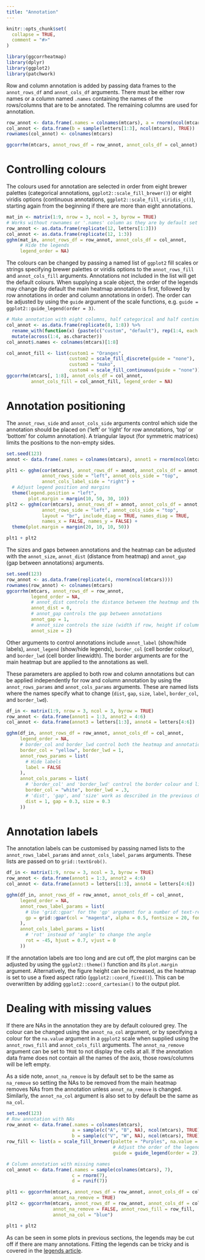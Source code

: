 ```yaml
---
title: "Annotation"
---
```


```r
knitr::opts_chunk$set(
  collapse = TRUE,
  comment = "#>"
)
```

```r
library(ggcorrheatmap)
library(dplyr)
library(ggplot2)
library(patchwork)
```

Row and column annotation is added by passing data frames to the `annot_rows_df` and `annot_cols_df` arguments. There must be either row names or a column named `.names` containing the names of the rows/columns that are to be annotated. The remaining columns are used for annotation.

```r
row_annot <- data.frame(.names = colnames(mtcars), a = rnorm(ncol(mtcars)))
col_annot <- data.frame(b = sample(letters[1:3], ncol(mtcars), TRUE))
rownames(col_annot) <- colnames(mtcars)

ggcorrhm(mtcars, annot_rows_df = row_annot, annot_cols_df = col_annot)
```

# Controlling colours

The colours used for annotation are selected in order from eight brewer palettes (categorical annotations, `ggplot2::scale_fill_brewer()`) or eight viridis options (continuous annotations, `ggplot2::scale_fill_viridis_c()`), starting again from the beginning if there are more than eight annotations. 

```r
mat_in <- matrix(1:9, nrow = 3, ncol = 3, byrow = TRUE)
# Works without rownames or '.names' column as they are by default set to the same numbers here
row_annot <- as.data.frame(replicate(12, letters[1:3]))
col_annot <- as.data.frame(replicate(12, 1:3))
gghm(mat_in, annot_rows_df = row_annot, annot_cols_df = col_annot,
     # Hide the legends
     legend_order = NA)
```

The colours can be changed by passing a named list of `ggplot2` fill scales or strings specifying brewer palettes or viridis options to the `annot_rows_fill` and `annot_cols_fill` arguments. Annotations not included in the list will get the default colours. When supplying a scale object, the order of the legends may change (by default the main heatmap annotation is first, followed by row annotations in order and column annotations in order). The order can be adjusted by using the `guide` argument of the scale functions, e.g. `guide = ggplot2::guide_legend(order = 3)`.

```r
# Make annotation with eight columns, half categorical and half continuous
col_annot <- as.data.frame(replicate(8, 1:8)) %>%
  rename_with(function(x) {paste(c("custom", "default"), rep(1:4, each = 2), sep = "")}) %>%
  mutate(across(1:4, as.character))
col_annot$.names <- colnames(mtcars)[1:8]

col_annot_fill <- list(custom1 = "Oranges",
                       custom2 = scale_fill_discrete(guide = "none"),
                       custom3 = "mako",
                       custom4 = scale_fill_continuous(guide = "none"))
ggcorrhm(mtcars[, 1:8], annot_cols_df = col_annot,
         annot_cols_fill = col_annot_fill, legend_order = NA)
```

# Annotation positioning

The `annot_rows_side` and `annot_cols_side` arguments control which side the annotation should be placed on ('left' or 'right' for row annotations, 'top' or 'bottom' for column annotation). A triangular layout (for symmetric matrices) limits the positions to the non-empty sides.

```r
set.seed(123)
annot <- data.frame(.names = colnames(mtcars), annot1 = rnorm(ncol(mtcars)))

plt1 <- gghm(cor(mtcars), annot_rows_df = annot, annot_cols_df = annot,
             annot_rows_side = "left", annot_cols_side = "top",
             annot_cols_label_side = "right") +
  # Adjust legend position and margins
  theme(legend.position = "left",
        plot.margin = margin(10, 50, 30, 10))
plt2 <- gghm(cor(mtcars), annot_rows_df = annot, annot_cols_df = annot,
             annot_rows_side = "left", annot_cols_side = "top",
             layout = "br", include_diag = TRUE, names_diag = TRUE,
             names_x = FALSE, names_y = FALSE) +
  theme(plot.margin = margin(20, 10, 10, 50))

plt1 + plt2
```

The sizes and gaps between annotations and the heatmap can be adjusted with the `annot_size`, `annot_dist` (distance from heatmap) and `annot_gap` (gap between annotations) arguments.

```r
set.seed(123)
row_annot <- as.data.frame(replicate(4, rnorm(ncol(mtcars))))
rownames(row_annot) <- colnames(mtcars)
ggcorrhm(mtcars, annot_rows_df = row_annot,
         legend_order = NA,
         # annot_dist controls the distance between the heatmap and the annotation
         annot_dist = 0,
         # annot_gap controls the gap between annotations
         annot_gap = 1,
         # annot_size controls the size (width if row, height if column) of the annotations
         annot_size = 2)
```

Other arguments to control annotations include `annot_label` (show/hide labels), `annot_legend` (show/hide legends), `border_col` (cell border colour), and `border_lwd` (cell border linewidth). The border arguments are for the main heatmap but are applied to the annotations as well.

These parameters are applied to both row and column annotations but can be applied independently for row and column annotation by using the `annot_rows_params` and `annot_cols_params` arguments. These are named lists where the names specify what to change (`dist`, `gap`, `size`, `label`, `border_col`, and `border_lwd`).

```r
df_in <- matrix(1:9, nrow = 3, ncol = 3, byrow = TRUE)
row_annot <- data.frame(annot1 = 1:3, annot2 = 4:6)
col_annot <- data.frame(annot3 = letters[1:3], annot4 = letters[4:6])

gghm(df_in, annot_rows_df = row_annot, annot_cols_df = col_annot,
     legend_order = NA,
     # border_col and border_lwd control both the heatmap and annotations
     border_col = "yellow", border_lwd = 1,
     annot_rows_params = list(
       # Hide labels
       label = FALSE
     ),
     annot_cols_params = list(
       # 'border_col' and 'border_lwd' control the border colour and linewidth
       border_col = "white", border_lwd = .3,
       # 'dist', 'gap', and 'size' work as described in the previous chunk
       dist = 1, gap = 0.3, size = 0.3
     ))
```

# Annotation labels

The annotation labels can be customised by passing named lists to the `annot_rows_label_params` and `annot_cols_label_params` arguments. These lists are passed on to `grid::textGrob()`.

```r
df_in <- matrix(1:9, nrow = 3, ncol = 3, byrow = TRUE)
row_annot <- data.frame(annot1 = 1:3, annot2 = 4:6)
col_annot <- data.frame(annot3 = letters[1:3], annot4 = letters[4:6])

gghm(df_in, annot_rows_df = row_annot, annot_cols_df = col_annot,
     legend_order = NA,
     annot_rows_label_params = list(
       # Use 'grid::gpar' for the 'gp' argument for a number of text-related parameters
       gp = grid::gpar(col = "magenta", alpha = 0.5, fontsize = 20, fontface = "bold")
     ),
     annot_cols_label_params = list(
       # 'rot' instead of 'angle' to change the angle
       rot = -45, hjust = 0.7, vjust = 0
     ))
```

If the annotation labels are too long and are cut off, the plot margins can be adjusted by using the `ggplot2::theme()` function and its `plot.margin` argument. Alternatively, the figure height can be increased, as the heatmap is set to use a fixed aspect ratio (`ggplot2::coord_fixed()`). This can be overwritten by adding `ggplot2::coord_cartesian()` to the output plot.

# Dealing with missing values

If there are NAs in the annotation they are by default coloured grey. The colour can be changed using the `annot_na_col` argument, or by specifying a colour for the `na.value` argument in a `ggplot2` scale when supplied using the `annot_rows_fill` and `annot_cols_fill` arguments. The `annot_na_remove` argument can be set to `TRUE` to not display the cells at all. If the annotation data frame does not contain all the names of the axis, those rows/columns will be left empty.

As a side note, `annot_na_remove` is by default set to be the same as `na_remove` so setting the NAs to be removed from the main heatmap removes NAs from the annotation unless `annot_na_remove` is changed. Similarly, the `annot_na_col` argument is also set to by default be the same as `na_col`.

```r
set.seed(123)
# Row annotation with NAs
row_annot <- data.frame(.names = colnames(mtcars),
                        a = sample(c("A", "B", NA), ncol(mtcars), TRUE),
                        b = sample(c("V", "W", NA), ncol(mtcars), TRUE))
row_fill <- list(a = scale_fill_brewer(palette = "Purples", na.value = "green",
                                       # Adjust the order of the legend
                                       guide = guide_legend(order = 2)))

# Column annotation with missing names
col_annot <- data.frame(.names = sample(colnames(mtcars), 7),
                        c = rnorm(7),
                        d = runif(7))

plt1 <- ggcorrhm(mtcars, annot_rows_df = row_annot, annot_cols_df = col_annot,
                 annot_na_remove = TRUE)
plt2 <- ggcorrhm(mtcars, annot_rows_df = row_annot, annot_cols_df = col_annot,
                 annot_na_remove = FALSE, annot_rows_fill = row_fill,
                 annot_na_col = "blue")

plt1 + plt2
```

As can be seen in some plots in previous sections, the legends may be cut off if there are many annotations. Fitting the legends can be tricky and is covered in the [legends article](legends.html).
